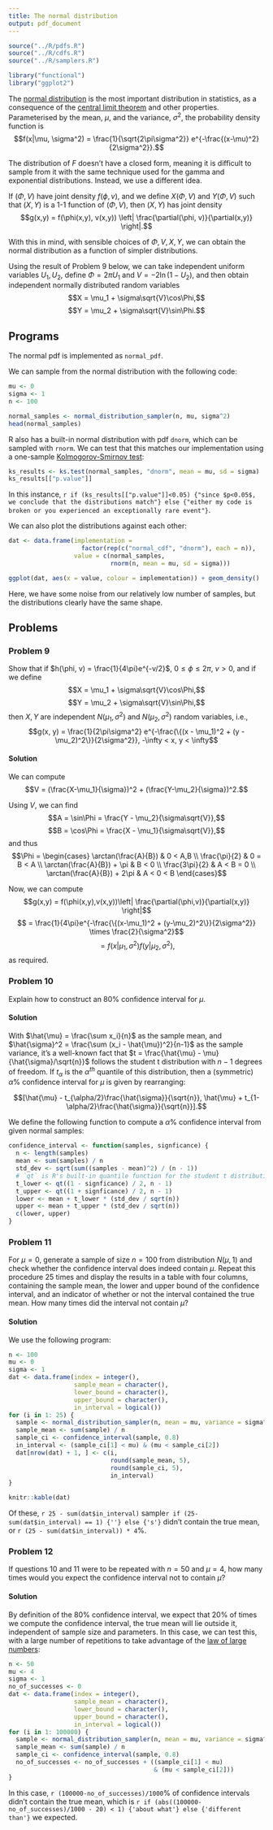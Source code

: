 ```yaml
---
title: The normal distribution
output: pdf_document
---
```

```r
source("../R/pdfs.R")
source("../R/cdfs.R")
source("../R/samplers.R")

library("functional")
library("ggplot2")
```

The [normal distribution](https://en.wikipedia.org/wiki/Normal_distribution) is the most important distribution in statistics, as a consequence of the [central limit theorem](https://en.wikipedia.org/wiki/Central_limit_theorem) and other properties. Parameterised by the mean, $\mu$, and the variance, $\sigma^2$, the probability density function is $$f(x|\mu, \sigma^2) = \frac{1}{\sqrt{2\pi\sigma^2}} e^{-\frac{(x-\mu)^2}{2\sigma^2}}.$$

The distribution of $F$ doesn't have a closed form, meaning it is difficult to sample from it with the same technique used for the gamma and exponential distributions. Instead, we use a different idea.

If $(\Phi, V)$ have joint density $f(\phi, v)$, and we define $X(\Phi, V)$ and $Y(\Phi, V)$ such that $(X,Y)$ is a 1-1 function of $(\Phi, V)$, then $(X,Y)$ has joint density $$g(x,y) = f(\phi(x,y), v(x,y)) \left| \frac{\partial(\phi, v)}{\partial(x,y)} \right|.$$

With this in mind, with sensible choices of $\Phi, V, X, Y$, we can obtain the normal distribution as a function of simpler distributions.

Using the result of Problem 9 below, we can take independent uniform variables $U_1, U_2$, define $\Phi = 2\pi U_1$ and $V = -2\ln(1-U_2)$, and then obtain independent normally distributed random variables $$X = \mu_1 + \sigma\sqrt{V}\cos\Phi,$$ $$Y = \mu_2 + \sigma\sqrt{V}\sin\Phi.$$

## Programs

The normal pdf is implemented as `normal_pdf`. 

We can sample from the normal distribution with the following code:

```r
mu <- 0
sigma <- 1
n <- 100

normal_samples <- normal_distribution_sampler(n, mu, sigma^2)
head(normal_samples)
```

R also has a built-in normal distribution with pdf `dnorm`, which can be sampled with `rnorm`. We can test that this matches our implementation using a one-sample [Kolmogorov-Smirnov test](https://en.wikipedia.org/wiki/Kolmogorov%E2%80%93Smirnov_test):

```r
ks_results <- ks.test(normal_samples, "dnorm", mean = mu, sd = sigma)
ks_results[["p.value"]]

```

In this instance, `r if (ks_results[["p.value"]]<0.05) {"since $p<0.05$, we conclude that the distributions match"} else {"either my code is broken or you experienced an exceptionally rare event"}`.

We can also plot the distributions against each other:
```r
dat <- data.frame(implementation =
                    factor(rep(c("normal_cdf", "dnorm"), each = n)),
                  value = c(normal_samples,
                            rnorm(n, mean = mu, sd = sigma)))

ggplot(dat, aes(x = value, colour = implementation)) + geom_density()
```

Here, we have some noise from our relatively low number of samples, but the distributions clearly have the same shape.

## Problems

### Problem 9

Show that if $h(\phi, v) = \frac{1}{4\pi}e^{-v/2}$, $0 \le \phi \le 2\pi$, $v > 0$, and if we define $$X = \mu_1 + \sigma\sqrt{V}\cos\Phi,$$ $$Y = \mu_2 + \sigma\sqrt{V}\sin\Phi,$$ then $X, Y$ are independent $N(\mu_1, \sigma^2)$ and $N(\mu_2, \sigma^2)$ random variables, i.e., $$g(x, y) = \frac{1}{2\pi\sigma^2} e^{-\frac{\{(x - \mu_1)^2 + (y - \mu_2)^2\}}{2\sigma^2}}, -\infty < x, y < \infty$$

#### Solution

We can compute $$V = (\frac{X-\mu_1}{\sigma})^2 + (\frac{Y-\mu_2}{\sigma})^2.$$

Using $V$, we can find $$A = \sin\Phi = \frac{Y - \mu_2}{\sigma\sqrt{V}},$$ $$B = \cos\Phi = \frac{X - \mu_1}{\sigma\sqrt{V}},$$ and thus $$\Phi = \begin{cases} 
          \arctan(\frac{A}{B}) & 0 < A,B \\
          \frac{\pi}{2} & 0 = B < A \\
          \arctan(\frac{A}{B}) + \pi & B < 0 \\
          \frac{3\pi}{2} & A < B = 0 \\
          \arctan(\frac{A}{B}) + 2\pi & A < 0 < B
       \end{cases}$$

Now, we can compute $$g(x,y) = f(\phi(x,y),v(x,y))\left| \frac{\partial(\phi,v)}{\partial(x,y)} \right|$$ $$ = \frac{1}{4\pi}e^{-\frac{\{(x-\mu_1)^2 + (y-\mu_2)^2\}}{2\sigma^2}} \times \frac{2}{\sigma^2}$$ $$ = f(x|\mu_1,\sigma^2)f(y|\mu_2,\sigma^2),$$ as required.

### Problem 10

Explain how to construct an 80% confidence interval for $\mu$.

#### Solution

With $\hat{\mu} = \frac{\sum x_i}{n}$ as the sample mean, and $\hat{\sigma}^2 = \frac{\sum (x_i - \hat{\mu})^2}{n-1}$ as the sample variance, it's a well-known fact that $t = \frac{\hat{\mu} - \mu}{\hat{\sigma}/\sqrt{n}}$ follows the student t distribution with $n-1$ degrees of freedom. If $t_{\alpha}$ is the $\alpha^{th}$ quantile of this distribution, then a (symmetric) $\alpha$% confidence interval for $\mu$ is given by rearranging:

$$[\hat{\mu} - t_{\alpha/2}\frac{\hat{\sigma}}{\sqrt{n}}, \hat{\mu} + t_{1-\alpha/2}\frac{\hat{\sigma}}{\sqrt{n}}].$$

We define the following function to compute a $\alpha$% confidence interval from given normal samples:

```r
confidence_interval <- function(samples, signficance) {
  n <- length(samples)
  mean <- sum(samples) / n
  std_dev <- sqrt(sum((samples - mean)^2) / (n - 1))
  # `qt` is R's built-in quantile function for the student t distribution.
  t_lower <- qt((1 - signficance) / 2, n - 1)
  t_upper <- qt((1 + signficance) / 2, n - 1)
  lower <- mean + t_lower * (std_dev / sqrt(n))
  upper <- mean + t_upper * (std_dev / sqrt(n))
  c(lower, upper)
}
```

### Problem 11

For $\mu = 0$, generate a sample of size $n = 100$ from distribution $N(\mu, 1)$ and check whether the confidence interval does indeed contain $\mu$. Repeat this procedure 25 times and display the results in a table with four columns, containing the sample mean, the lower and upper bound of the confidence interval, and an indicator of whether or not the interval contained the true mean. How many times did the interval not contain $\mu$?

#### Solution

We use the following program:

```r
n <- 100
mu <- 0
sigma <- 1
dat <- data.frame(index = integer(),
                  sample_mean = character(),
                  lower_bound = character(),
                  upper_bound = character(),
                  in_interval = logical())
for (i in 1: 25) {
  sample <- normal_distribution_sampler(n, mean = mu, variance = sigma^2)
  sample_mean <- sum(sample) / n
  sample_ci <- confidence_interval(sample, 0.8)
  in_interval <- (sample_ci[1] < mu) & (mu < sample_ci[2])
  dat[nrow(dat) + 1, ] <- c(i,
                            round(sample_mean, 5),
                            round(sample_ci, 5),
                            in_interval)
}

knitr::kable(dat)
```

Of these, `r 25 - sum(dat$in_interval)` sample`r if (25-sum(dat$in_interval) == 1) {''} else {'s'}` didn't contain the true mean, or `r (25 - sum(dat$in_interval)) * 4`%.

### Problem 12

If questions 10 and 11 were to be repeated with $n = 50$ and $\mu = 4$, how many times would you expect the confidence interval not to contain $\mu$?

#### Solution

By definition of the 80% confidence interval, we expect that 20% of times we compute the confidence interval, the true mean will lie outside it, independent of sample size and parameters. In this case, we can test this, with a large number of repetitions to take advantage of the [law of large numbers](https://en.wikipedia.org/wiki/Law_of_large_numbers):

```r
n <- 50
mu <- 4
sigma <- 1
no_of_successes <- 0
dat <- data.frame(index = integer(),
                  sample_mean = character(),
                  lower_bound = character(),
                  upper_bound = character(),
                  in_interval = logical())
for (i in 1: 100000) {
  sample <- normal_distribution_sampler(n, mean = mu, variance = sigma^2)
  sample_mean <- sum(sample) / n
  sample_ci <- confidence_interval(sample, 0.8)
  no_of_successes <- no_of_successes + ((sample_ci[1] < mu)
                                        & (mu < sample_ci[2]))
}
```

In this case, `r (100000-no_of_successes)/1000`% of confidence intervals didn't contain the true mean, which is `r if (abs((100000-no_of_successes)/1000 - 20) < 1) {'about what'} else {'different than'}` we expected.
